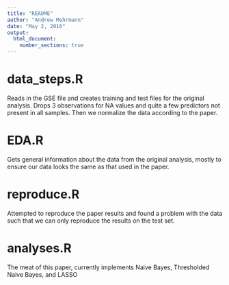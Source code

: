 ```yaml
---
title: "README"
author: "Andrew Mehrmann"
date: "May 2, 2016"
output: 
  html_document:
    number_sections: true
---
```


# data_steps.R

Reads in the GSE file and creates training and test files for the original analysis. Drops 3 observations for NA values and quite a few predictors not present in all samples. Then we normalize the data according to the paper.

# EDA.R

Gets general information about the data from the original analysis, mostly to ensure our data looks the same as that used in the paper.

# reproduce.R

Attempted to reproduce the paper results and found a problem with the data such that we can only reproduce the results on the test set.

# analyses.R

The meat of this paper, currently implements Naive Bayes, Thresholded Naive Bayes, and LASSO
